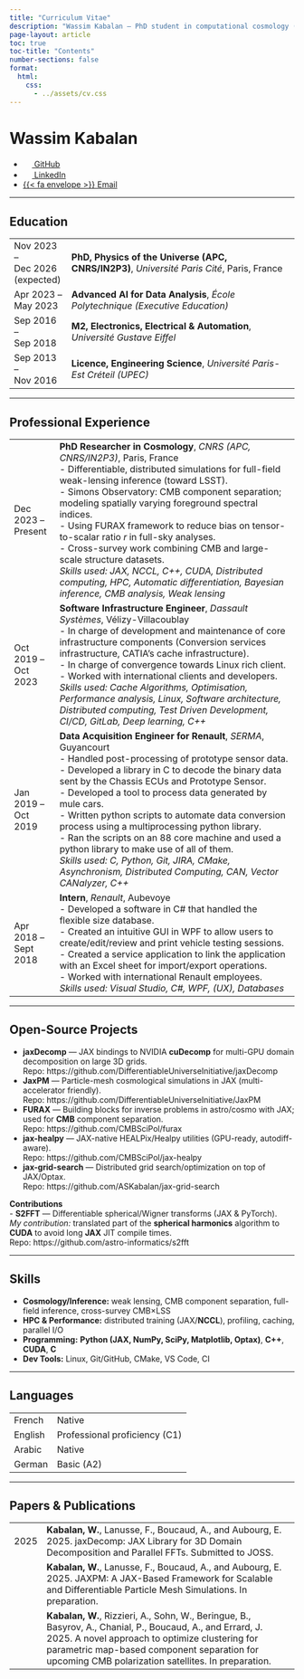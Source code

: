 ```yaml
---
title: "Curriculum Vitae"
description: "Wassim Kabalan — PhD student in computational cosmology (APC, CNRS/IN2P3)"
page-layout: article
toc: true
toc-title: "Contents"
number-sections: false
format:
  html:
    css:
      - ../assets/cv.css
---
```


# Wassim Kabalan

- [![](../assets/github.png){width="16"} GitHub](https://github.com/ASKabalan/)
- [![](../assets/linkedin.jpeg){width="16"} LinkedIn](https://www.linkedin.com/in/wassimkabalan/)
- [{{< fa envelope >}} Email](mailto:wassim@apc.in2p3.fr)  

---

## Education

<table class="cv-experience">
<tr>
<td class="cv-date">Nov 2023 –<br>Dec 2026<br>(expected)</td>
<td class="cv-content">**PhD, Physics of the Universe (APC, CNRS/IN2P3)**, *Université Paris Cité*, Paris, France</td>
</tr>

<tr>
<td class="cv-date">Apr 2023 –<br>May 2023</td>
<td class="cv-content">**Advanced AI for Data Analysis**, *École Polytechnique (Executive Education)*</td>
</tr>

<tr>
<td class="cv-date">Sep 2016 –<br>Sep 2018</td>
<td class="cv-content">**M2, Electronics, Electrical & Automation**, *Université Gustave Eiffel*</td>
</tr>

<tr>
<td class="cv-date">Sep 2013 –<br>Nov 2016</td>
<td class="cv-content">**Licence, Engineering Science**, *Université Paris-Est Créteil (UPEC)*</td>
</tr>
</table>

---

## Professional Experience

<table class="cv-experience">
<tr>
<td class="cv-date">Dec 2023 –<br>Present</td>
<td class="cv-content">
**PhD Researcher in Cosmology**, *CNRS (APC, CNRS/IN2P3)*, Paris, France<br>
 - Differentiable, distributed simulations for full-field weak-lensing inference (toward LSST).<br>
 - Simons Observatory: CMB component separation; modeling spatially varying foreground spectral indices.<br>
 - Using FURAX framework to reduce bias on tensor-to-scalar ratio *r* in full-sky analyses.<br>
 - Cross-survey work combining CMB and large-scale structure datasets.<br>
*Skills used: JAX, NCCL, C++, CUDA, Distributed computing, HPC, Automatic differentiation, Bayesian inference, CMB analysis, Weak lensing*
</td>
</tr>

<tr>
<td class="cv-date">Oct 2019 –<br>Oct 2023</td>
<td class="cv-content">
**Software Infrastructure Engineer**, *Dassault Systèmes*, Vélizy-Villacoublay<br>
 - In charge of development and maintenance of core infrastructure components (Conversion services infrastructure, CATIA's cache infrastructure).<br>
 - In charge of convergence towards Linux rich client.<br>
 - Worked with international clients and developers.<br>
*Skills used: Cache Algorithms, Optimisation, Performance analysis, Linux, Software architecture, Distributed computing, Test Driven Development, CI/CD, GitLab, Deep learning, C++*
</td>
</tr>

<tr>
<td class="cv-date">Jan 2019 –<br>Oct 2019</td>
<td class="cv-content">
**Data Acquisition Engineer for Renault**, *SERMA*, Guyancourt<br>
 - Handled post-processing of prototype sensor data.<br>
 - Developed a library in C to decode the binary data sent by the Chassis ECUs and Prototype Sensor.<br>
 - Developed a tool to process data generated by mule cars.<br>
 - Written python scripts to automate data conversion process using a multiprocessing python library.<br>
 - Ran the scripts on an 88 core machine and used a python library to make use of all of them.<br>
*Skills used: C, Python, Git, JIRA, CMake, Asynchronism, Distributed Computing, CAN, Vector CANalyzer, C++*
</td>
</tr>

<tr>
<td class="cv-date">Apr 2018 –<br>Sept 2018</td>
<td class="cv-content">
**Intern**, *Renault*, Aubevoye<br>
 - Developed a software in C# that handled the flexible size database.<br>
 - Created an intuitive GUI in WPF to allow users to create/edit/review and print vehicle testing sessions.<br>
 - Created a service application to link the application with an Excel sheet for import/export operations.<br>
 - Worked with international Renault employees.<br>
*Skills used: Visual Studio, C#, WPF, (UX), Databases*
</td>
</tr>
</table>

---

## Open-Source Projects

- **jaxDecomp** — JAX bindings to NVIDIA **cuDecomp** for multi-GPU domain decomposition on large 3D grids.  
  Repo: https://github.com/DifferentiableUniverseInitiative/jaxDecomp
- **JaxPM** — Particle-mesh cosmological simulations in JAX (multi-accelerator friendly).  
  Repo: https://github.com/DifferentiableUniverseInitiative/JaxPM
- **FURAX** — Building blocks for inverse problems in astro/cosmo with JAX; used for **CMB** component separation.  
  Repo: https://github.com/CMBSciPol/furax
- **jax-healpy** — JAX-native HEALPix/Healpy utilities (GPU-ready, autodiff-aware).  
  Repo: https://github.com/CMBSciPol/jax-healpy
- **jax-grid-search** — Distributed grid search/optimization on top of JAX/Optax.  
  Repo: https://github.com/ASKabalan/jax-grid-search

**Contributions**  
- **S2FFT** — Differentiable spherical/Wigner transforms (JAX & PyTorch).  
  *My contribution:* translated part of the **spherical harmonics** algorithm to **CUDA** to avoid long **JAX** JIT compile times.  
  Repo: https://github.com/astro-informatics/s2fft

---

## Skills

- **Cosmology/Inference:** weak lensing, CMB component separation, full-field inference, cross-survey CMB×LSS  
- **HPC & Performance:** distributed training (JAX/**NCCL**), profiling, caching, parallel I/O  
- **Programming:** **Python (JAX, NumPy, SciPy, Matplotlib, Optax)**, **C++**, **CUDA**, **C**  
- **Dev Tools:** Linux, Git/GitHub, CMake, VS Code, CI

---

## Languages

<table class="cv-experience">
<tr>
<td class="cv-date">French</td>
<td class="cv-content">Native</td>
</tr>

<tr>
<td class="cv-date">English</td>
<td class="cv-content">Professional proficiency (C1)</td>
</tr>

<tr>
<td class="cv-date">Arabic</td>
<td class="cv-content">Native</td>
</tr>

<tr>
<td class="cv-date">German</td>
<td class="cv-content">Basic (A2)</td>
</tr>
</table>

---

## Papers & Publications

<table class="cv-experience">
<tr>
<td class="cv-date">2025</td>
<td class="cv-content">
**Kabalan, W.**, Lanusse, F., Boucaud, A., and Aubourg, E. 2025. jaxDecomp: JAX Library for 3D Domain Decomposition and Parallel FFTs. Submitted to JOSS.
</td>
</tr>

<tr>
<td class="cv-date"></td>
<td class="cv-content">
**Kabalan, W.**, Lanusse, F., Boucaud, A., and Aubourg, E. 2025. JAXPM: A JAX-Based Framework for Scalable and Differentiable Particle Mesh Simulations. In preparation.
</td>
</tr>

<tr>
<td class="cv-date"></td>
<td class="cv-content">
**Kabalan, W.**, Rizzieri, A., Sohn, W., Beringue, B., Basyrov, A., Chanial, P., Boucaud, A., and Errard, J. 2025. A novel approach to optimize clustering for parametric map-based component separation for upcoming CMB polarization satellites. In preparation.
</td>
</tr>
</table>